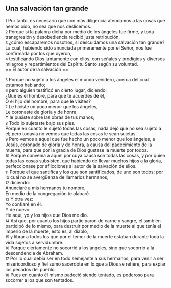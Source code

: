 == Una salvación tan grande ==

{{anchor|1}} <small>1</small> Por tanto, es necesario que con más diligencia atendamos a las cosas que hemos oído, no sea que nos deslicemos.<br>
{{anchor|2}} <small>2</small> Porque si la palabra dicha por medio de los ángeles fue firme, y toda transgresión y desobediencia recibió justa retribución,<br>
{{anchor|3}} <small>3</small> ¿cómo escaparemos nosotros, si descuidamos una salvación tan grande? La cual, habiendo sido anunciada primeramente por el Señor, nos fue confirmada por los que oyeron,<br>
{{anchor|4}} <small>4</small> testificando Dios juntamente con ellos, con señales y prodigios y diversos milagros y repartimientos del Espíritu Santo según su voluntad.<br>
== El autor de la salvación ==

{{anchor|5}} <small>5</small> Porque no sujetó a los ángeles el mundo venidero, acerca del cual estamos hablando;<br>
{{anchor|6}} <small>6</small> pero alguien testificó en cierto lugar, diciendo:<br>
¿Qué es el hombre, para que te acuerdes de él,<br>
O el hijo del hombre, para que le visites?<br>
{{anchor|7}} <small>7</small> Le hiciste un poco menor que los ángeles,<br>
Le coronaste de gloria y de honra,<br>
Y le pusiste sobre las obras de tus manos;<br>
{{anchor|8}} <small>8</small> Todo lo sujetaste bajo sus pies.<br>
Porque en cuanto le sujetó todas las cosas, nada dejó que no sea sujeto a él; pero todavía no vemos que todas las cosas le sean sujetas.<br>
{{anchor|9}} <small>9</small> Pero vemos a aquel que fue hecho un poco menor que los ángeles, a Jesús, coronado de gloria y de honra, a causa del padecimiento de la muerte, para que por la gracia de Dios gustase la muerte por todos.<br>
{{anchor|10}} <small>10</small> Porque convenía a aquel por cuya causa son todas las cosas, y por quien todas las cosas subsisten, que habiendo de llevar muchos hijos a la gloria, perfeccionase por aflicciones al autor de la salvación de ellos.<br>
{{anchor|11}} <small>11</small> Porque el que santifica y los que son santificados, de uno son todos; por lo cual no se avergüenza de llamarlos hermanos,<br>
{{anchor|12}} <small>12</small> diciendo:<br>
Anunciaré a mis hermanos tu nombre,<br>
En medio de la congregación te alabaré.<br>
{{anchor|13}} <small>13</small> Y otra vez:<br>
Yo confiaré en él.<br>
Y de nuevo:<br>
He aquí, yo y los hijos que Dios me dio.<br>
{{anchor|14}} <small>14</small> Así que, por cuanto los hijos participaron de carne y sangre, él también participó de lo mismo, para destruir por medio de la muerte al que tenía el imperio de la muerte, esto es, al diablo,<br>
{{anchor|15}} <small>15</small> y librar a todos los que por el temor de la muerte estaban durante toda la vida sujetos a servidumbre.<br>
{{anchor|16}} <small>16</small> Porque ciertamente no socorrió a los ángeles, sino que socorrió a la descendencia de Abraham.<br>
{{anchor|17}} <small>17</small> Por lo cual debía ser en todo semejante a sus hermanos, para venir a ser misericordioso y fiel sumo sacerdote en lo que a Dios se refiere, para expiar los pecados del pueblo.<br>
{{anchor|18}} <small>18</small> Pues en cuanto él mismo padeció siendo tentado, es poderoso para socorrer a los que son tentados.<br>
